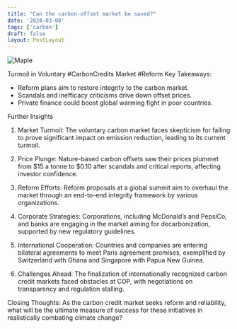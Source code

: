 ```yaml
---
title: "Can the carbon-offset market be saved?"
date: '2024-03-08'
tags: ['carbon']
draft: false
layout: PostLayout
---
```


<div className="flex justify-center">
  <div className="my-1 w-full px-2 xl:my-1 xl:w-1/2 xl:px-2">
    <img src="https://willpolesa.pythonanywhere.com/static/podcast_thumbnails/thumbnailrecPYDMyi1ajmpfLN.jpg" alt="Maple" className="mx-auto h-58 w-auto" />
  </div>
</div>

Turmoil in Voluntary #CarbonCredits Market #Reform
Key Takeaways:
- Reform plans aim to restore integrity to the carbon market.
- Scandals and inefficacy criticisms drive down offset prices.
- Private finance could boost global warming fight in poor countries.

Further Insights
1. Market Turmoil:
The voluntary carbon market faces skepticism for failing to prove significant impact on emission reduction, leading to its current turmoil.

2. Price Plunge:
Nature-based carbon offsets saw their prices plummet from $15 a tonne to $0.10 after scandals and critical reports, affecting investor confidence.

3. Reform Efforts:
Reform proposals at a global summit aim to overhaul the market through an end-to-end integrity framework by various organizations.

4. Corporate Strategies:
Corporations, including McDonald’s and PepsiCo, and banks are engaging in the market aiming for decarbonization, supported by new regulatory guidelines.

5. International Cooperation:
Countries and companies are entering bilateral agreements to meet Paris agreement promises, exemplified by Switzerland with Ghana and Singapore with Papua New Guinea.

6. Challenges Ahead:
The finalization of internationally recognized carbon credit markets faced obstacles at COP, with negotiations on transparency and regulation stalling.

Closing Thoughts:
As the carbon credit market seeks reform and reliability, what will be the ultimate measure of success for these initiatives in realistically combating climate change?
